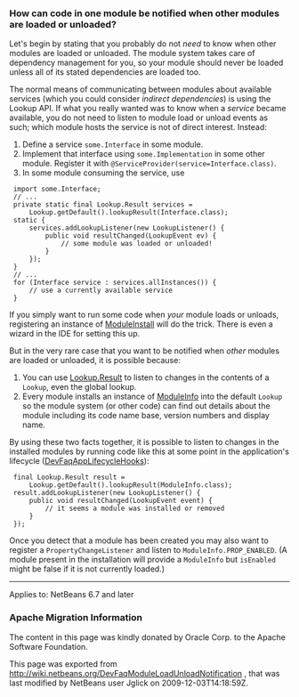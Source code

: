 <!--

    Licensed to the Apache Software Foundation (ASF) under one
    or more contributor license agreements.  See the NOTICE file
    distributed with this work for additional information
    regarding copyright ownership.  The ASF licenses this file
    to you under the Apache License, Version 2.0 (the
    "License"); you may not use this file except in compliance
    with the License.  You may obtain a copy of the License at

      http://www.apache.org/licenses/LICENSE-2.0

    Unless required by applicable law or agreed to in writing,
    software distributed under the License is distributed on an
    "AS IS" BASIS, WITHOUT WARRANTIES OR CONDITIONS OF ANY
    KIND, either express or implied.  See the License for the
    specific language governing permissions and limitations
    under the License.

-->

===How can code in one module be notified when other modules are loaded or unloaded?===

Let's begin by stating that you probably do not ''need'' to know when other modules are loaded or unloaded.
The module system takes care of dependency management for you,
so your module should never be loaded unless all of its stated dependencies are loaded too.

The normal means of communicating between modules about available services
(which you could consider ''indirect dependencies'') is using the Lookup API.
If what you really wanted was to know when a ''service'' became available,
you do not need to listen to module load or unload events as such;
which module hosts the service is not of direct interest.
Instead:
# Define a service <tt>some.Interface</tt> in some module.
# Implement that interface using <tt>some.Implementation</tt> in some other module. Register it with <tt>@ServiceProvider(service=Interface.class)</tt>.
# In some module consuming the service, use
  import some.Interface;
  // ...
  private static final Lookup.Result<Interface> services =
      Lookup.getDefault().lookupResult(Interface.class);
  static {
      services.addLookupListener(new LookupListener() {
          public void resultChanged(LookupEvent ev) {
              // some module was loaded or unloaded!
          }
      });
  }
  // ...
  for (Interface service : services.allInstances()) {
      // use a currently available service
  } 

If you simply want to run some code when ''your'' module loads or unloads,
registering an instance of
[http://bits.netbeans.org/dev/javadoc/org-openide-modules/org/openide/modules/ModuleInstall.html ModuleInstall]
will do the trick.
There is even a wizard in the IDE for setting this up.

But in the very rare case that you want to be notified when ''other'' modules are loaded or unloaded,
it is possible because:
# You can use [http://bits.netbeans.org/dev/javadoc/org-openide-util/org/openide/util/Lookup.Result.html Lookup.Result] to listen to changes in the contents of a <tt>Lookup</tt>, even the global lookup.
# Every module installs an instance of [http://bits.netbeans.org/dev/javadoc/org-openide-modules/org/openide/modules/ModuleInfo.html ModuleInfo] into the default <tt>Lookup</tt> so the module system (or other code) can find out details about the module including its code name base, version numbers and display name.

By using these two facts together, it is possible to listen to changes in the installed modules by running code like this at some point in the application's lifecycle ([[DevFaqAppLifecycleHooks]]):

  final Lookup.Result<ModuleInfo> result =
      Lookup.getDefault().lookupResult(ModuleInfo.class);
  result.addLookupListener(new LookupListener() {
      public void resultChanged(LookupEvent event) {
          // it seems a module was installed or removed
      }
  });

Once you detect that a module has been created you may also want to register a <tt>PropertyChangeListener</tt> and listen to <tt>ModuleInfo.PROP_ENABLED</tt>.
(A module present in the installation will provide a <tt>ModuleInfo</tt> but <tt>isEnabled</tt> might be false if it is not currently loaded.)

----
Applies to: NetBeans 6.7 and later

===Apache Migration Information===

The content in this page was kindly donated by Oracle Corp. to the
Apache Software Foundation.

This page was exported from http://wiki.netbeans.org/DevFaqModuleLoadUnloadNotification , 
that was last modified by NetBeans user Jglick 
on 2009-12-03T14:18:59Z.

